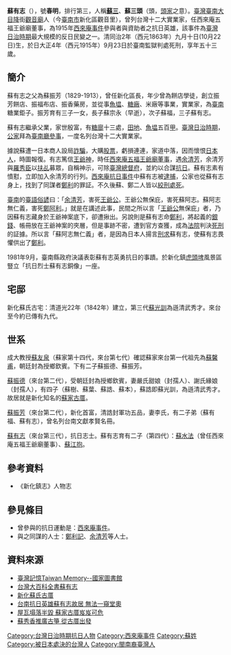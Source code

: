 {{Infobox Hokkien name
| title      = 蘇有志
| hanji      = 蘇有志
| poj        = {{lang|nan|So͘ Iú-chì}}
| sinbhundzi = 
| hanlo      = 
| tl         = Soo Iú-tsì
| bp         = 
| hongim     = 
| hokkienipa = 
| lm         = 
| image      = 
| image_size = 
| caption    = 
}}
'''蘇有志'''（{{bd|1863年10月22日||1915年9月23日}}），號'''春明'''，排行第三，人稱'''[[蘇三|蘇三]]'''、'''蘇三頭'''（頭，[[頭家|頭家]]之意）。[[臺灣|臺灣]][[臺南|臺南]][[新化區|大目降]]街[[觀音廟|觀音廟]]人（今[[臺南市|臺南市]]新化區觀音里），曾列台灣十二大實業家，任西來庵五福王爺廟董事，為1915年[[西來庵事件|西來庵事件]]參與者與資助者之抗日英雄，該事件為[[臺灣日治時期|臺灣日治時期]]最大規模的反日民變之一。清同治2年（西元1863年）九月十日(10月22日)生，於日大正4年（西元1915年）9月23日於臺南監獄判處死刑，享年五十三歲。

==簡介==
蘇有志之父為蘇振芳（1829-1913），曾任新化區長，年少曾為餅店學徒，創立振芳餅店、振福布店、振香藥房，並從事[[魚塭|魚塭]]、[[糖廍|糖廠]]、米廠等事業，實業家，為[[臺南|臺南]]糖業鉅子。振芳育有三子一女，長子蘇宗永（早逝），次子蘇福，三子蘇有志。

蘇有志繼承父業，家世殷富，有[[糖廍|糖廍]]十三處，[[田地|田地]]、[[魚塭|魚塭]]五百[[台甲|甲]]。[[臺灣日治時期|臺灣日治時期]]，[[公家|公家]]拜為[[臺南廳|臺南廳]][[參事|參事]]，一度名列台灣十二大實業家。

據說蘇遭一日本商人設局[[詐騙|詐騙]]，大購[[股票|股票]]，虧損連連，家道中落，因而懷恨[[日本人|日本人]]，時圖報復。有志篤信[[王爺信仰|王爺神]]，時任[[臺南西來庵|西來庵五福王爺廟]][[董事|董事]]，遇[[余清芳|余清芳]]，余清芳與[[羅秀臣|羅秀臣]]以[[扶乩|扶乩]]募眾，自稱神示，可除[[臺灣總督府|臺灣總督府]]，並約以合謀[[抗日|抗日]]。蘇有志素有憤懟，立即加入余清芳的行列。[[西來庵事件|西來庵抗日事件]]中蘇有志被[[逮捕|逮捕]]，公家也從蘇有志身上，找到了同謀者[[鄭利記|鄭利]]的罪証。不久後蘇、鄭二人皆以[[絞刑|絞刑]][[處死|處死]]。

[[臺南|臺南]]的[[臺灣話|臺語]][[俚語|俗諺]]曰：「[[余清芳|余清芳]]，害死[[五福王爺|王爺公]]。王爺公無保庇，害死蘇阿志。蘇阿志無仁義，害死[[鄭利記|鄭阿利]]。」就是在講述此事，民間之所以言「[[五福王爺|王爺公]]無保庇」者，乃因蘇有志藏身於王爺神案底下，卻遭揪出。另說則是蘇有志命[[鄭利記|鄭利]]，將起義的[[銀錢|銀錢]]、帳冊放在王爺神案的夾層，但是事跡不密，遭到官方查獲，成為[[法院|法院]]判決[[死刑|死刑]]的証據。所以言「蘇阿志無仁義」者，是因為日本人揚言[[刑求|刑求]]蘇有志，使蘇有志畏懼供出了[[鄭利記|鄭利]]。

1981年9月，臺南縣政府決議表彰蘇有志英勇抗日的事蹟。於新化鎮[[虎頭埤|虎頭埤]]風景區豎立「抗日烈士蘇有志銅像」一座。

==宅邸==
新化蘇氏古宅：清道光22年（1842年）建立，第三代[[蘇光訓|蘇光訓]]為遜清武秀才。來台至今約已傳有九代。

==世系==
成大教授[[蘇友泉|蘇友泉]]（蘇家第十四代，來台第七代）確認蘇家來台第一代祖先為[[蘇馨甫|蘇馨甫]]，朝廷封為授鄉欽賓。下有二子蘇振德、蘇振芳。

[[蘇振德|蘇振德]]（來台第二代），受朝廷封為授鄉欽賓，妻嚴氏甜娘（封孺人）、謝氏緣娘（封孺人），有四子（蘇樹、蘇葉、蘇誥、蘇本），蘇誥即蘇光訓，為遜清武秀才。故居就是新化知名的[[蘇家古厝|蘇家古厝]]。

[[蘇振芳|蘇振芳]]（來台第二代），新化首富，清誥封軍功五品，妻李氏，有二子弟（蘇有福、蘇有志），曾名列台南文獻孝賢名冊。

[[蘇有志|蘇有志]]（來台第三代），抗日志士。蘇有志育有二子（第四代）：[[蘇水法|蘇水法]]（曾任西來庵五福王爺廟董事）、[[蘇江抱|蘇江抱]]。

==參考資料==
*《新化鎮志》人物志

==參見條目==
*曾參與的抗日運動是：[[西來庵事件|西來庵事件]]。
*與之同謀的人士：[[鄭利記|鄭利記]]、[[余清芳|余清芳]]等人士。

==資料來源==
*[http://memory.ncl.edu.tw/tm_cgi/hypage.cgi?HYPAGE=toolbox_figure_detail.hpg&subject_name=%e8%87%ba%e7%81%a3%e6%ad%b7%e5%8f%b2%e4%ba%ba%e7%89%a9%e5%b0%8f%e5%82%b3%2d%2d%e6%98%8e%e6%b8%85%e6%9a%a8%e6%97%a5%e6%93%9a%e6%99%82%e6%9c%9f&subject_url=toolbox_figure.hpg&project_id=twpeop&dtd_id=15&xml_id=0000300858 臺灣記憶Taiwan Memory--國家圖書館] {{Wayback|url=http://memory.ncl.edu.tw/tm_cgi/hypage.cgi?HYPAGE=toolbox_figure_detail.hpg&subject_name=%e8%87%ba%e7%81%a3%e6%ad%b7%e5%8f%b2%e4%ba%ba%e7%89%a9%e5%b0%8f%e5%82%b3%2d%2d%e6%98%8e%e6%b8%85%e6%9a%a8%e6%97%a5%e6%93%9a%e6%99%82%e6%9c%9f&subject_url=toolbox_figure.hpg&project_id=twpeop&dtd_id=15&xml_id=0000300858 |date=20170305062930 }}
*[http://nrch.culture.tw/twpedia.aspx?id=24574 台灣大百科全書蘇有志] {{Wayback|url=http://nrch.culture.tw/twpedia.aspx?id=24574 |date=20160307091053 }}
*[https://www.youtube.com/watch?v=MxyuNRHJQhk 新化蘇氏古厝] {{Wayback|url=https://www.youtube.com/watch?v=MxyuNRHJQhk |date=20170308023212 }}
*[https://tw.news.yahoo.com/%E5%8F%B0%E5%8D%97%E6%8A%97%E6%97%A5%E8%8B%B1%E9%9B%84%E8%98%87%E6%9C%89%E5%BF%97%E6%95%85%E5%B1%85-%E7%84%A1%E6%B3%95-%E7%AA%BA%E5%A0%82%E5%A5%A7-213000425.html 台南抗日英雄蘇有志故居 無法一窺堂奧] {{Wayback|url=https://tw.news.yahoo.com/%E5%8F%B0%E5%8D%97%E6%8A%97%E6%97%A5%E8%8B%B1%E9%9B%84%E8%98%87%E6%9C%89%E5%BF%97%E6%95%85%E5%B1%85-%E7%84%A1%E6%B3%95-%E7%AA%BA%E5%A0%82%E5%A5%A7-213000425.html |date=20170305154506 }}
*[https://web.archive.org/web/20160425024433/http://boylondon.pixnet.net/blog/post/66879675-%e6%96%b0%e5%8c%96%e7%ac%ac%e4%b8%80%e5%8f%a4%e8%b9%9f%e3%80%8c%e8%98%87%e5%ae%b6%e5%8f%a4%e5%8e%9d%e3%80%8d%e6%98%94%e6%8a%97%e6%97%a5%e7%83%88%e5%a3%ab%e8%98%87%e6%9c%89%e5%bf%97 屋瓦塌落半毀 蘇家古厝岌岌可危 ]
*[http://www.sinhua.gov.tw/?menu=information_details&notice_id=1581&kind_key=10 蘇秀香推廣古箏 從古厝出發 ] {{Wayback|url=http://www.sinhua.gov.tw/?menu=information_details&notice_id=1581&kind_key=10 |date=20170305015853 }}
{{DEFAULTSORT:S蘇}}
[[Category:台灣日治時期抗日人物|Category:台灣日治時期抗日人物]]
[[Category:西來庵事件|Category:西來庵事件]]
[[Category:蘇姓|Category:蘇姓]]
[[Category:被日本處決的台灣人|Category:被日本處決的台灣人]]
[[Category:閩南裔臺灣人|Category:閩南裔臺灣人]]